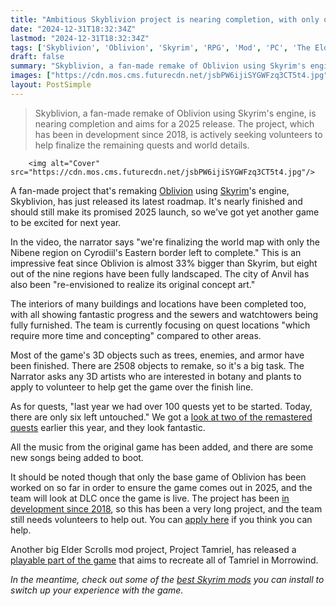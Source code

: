 ```yaml
---
title: "Ambitious Skyblivion project is nearing completion, with only one region of Oblivion left to remake with Skryim's engine, but it still needs volunteers to help"
date: "2024-12-31T18:32:34Z"
lastmod: "2024-12-31T18:32:34Z"
tags: ['Skyblivion', 'Oblivion', 'Skyrim', 'RPG', 'Mod', 'PC', 'The Elder Scrolls']
draft: false
summary: "Skyblivion, a fan-made remake of Oblivion using Skyrim's engine, is nearing completion and aims for a 2025 release.  The project, which has been in development since 2018, is actively seeking volunteers to help finalize the remaining quests and world details."
images: ["https://cdn.mos.cms.futurecdn.net/jsbPW6ijiSYGWFzq3CT5t4.jpg"]
layout: PostSimple
---
```

> Skyblivion, a fan-made remake of Oblivion using Skyrim's engine, is nearing completion and aims for a 2025 release.  The project, which has been in development since 2018, is actively seeking volunteers to help finalize the remaining quests and world details.


        <img alt="Cover" src="https://cdn.mos.cms.futurecdn.net/jsbPW6ijiSYGWFzq3CT5t4.jpg"/>
        
A fan-made project that's remaking [Oblivion](https://www.gamesradar.com/oblivion-main-quest-walkthrough/) using [Skyrim](https://www.gamesradar.com/skyrim-guide/)'s engine, Skyblivion, has just released its latest roadmap. It's nearly finished and should still make its promised 2025 launch, so we've got yet another game to be excited for next year.

In the video, the narrator says "we're finalizing the world map with only the Nibene region on Cyrodiil's Eastern border left to complete." This is an impressive feat since Oblivion is almost 33% bigger than Skyrim, but eight out of the nine regions have been fully landscaped. The city of Anvil has also been "re-envisioned to realize its original concept art."

The interiors of many buildings and locations have been completed too, with all showing fantastic progress and the sewers and watchtowers being fully furnished. The team is currently focusing on quest locations "which require more time and concepting" compared to other areas.

Most of the game's 3D objects such as trees, enemies, and armor have been finished. There are 2508 objects to remake, so it's a big task. The Narrator asks any 3D artists who are interested in botany and plants to apply to volunteer to help get the game over the finish line.

As for quests, "last year we had over 100 quests yet to be started. Today, there are only six left untouched." We got a [look at two of the remastered quests](https://www.gamesradar.com/games/the-elder-scrolls/ambitious-skyrim-mod-that-remakes-oblivion-looks-better-than-ever-in-this-new-quest-gameplay-reveal-and-its-still-on-track-to-release-next-year/) earlier this year, and they look fantastic.

All the music from the original game has been added, and there are some new songs being added to boot.

It should be noted though that only the base game of Oblivion has been worked on so far in order to ensure the game comes out in 2025, and the team will look at DLC once the game is live. The project has been [in development since 2018](https://www.gamesradar.com/its-been-11-years-but-were-now-just-2-years-away-from-playing-skyblivion-ourselves/), so this has been a very long project, and the team still needs volunteers to help out. You can [apply here](https://skyblivion.com/volunteer/) if you think you can help.

Another big Elder Scrolls mod project, Project Tamriel, has released a [playable part of the game](https://www.gamesradar.com/games/the-elder-scrolls/elder-scrolls-modders-have-released-a-playable-part-of-the-ambitious-project-tamriel-recreating-all-of-the-beloved-rpgs-regions-in-morrowind/) that aims to recreate all of Tamriel in Morrowind.

*In the meantime, check out some of the *[<em>best Skyrim mods</em>](https://www.gamesradar.com/best-skyrim-mods/)* you can install to switch up your experience with the game.*
        